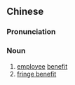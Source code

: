 {{also|员工福利}}
==Chinese==
{{zh-forms|s=员工福利|type=22}}

===Pronunciation===
{{zh-pron
|m=yuángōng fúlì
|c=jyun4 gung1 fuk1 lei6
|cat=n
}}

===Noun===
{{zh-noun}}

# [[employee]] [[benefit]]
# [[fringe benefit]]